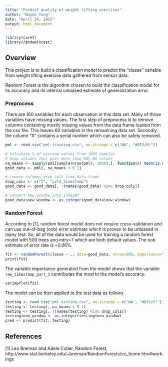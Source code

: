```yaml
---
title: "Predict quality of weight lifting exercises"
author: "Wayne Yang"
date: "April 24, 2015"
output: html_document
---
```


```r
library(caret)
library(randomForest)
```

## Overview
This project is to build a classification model to predict the "classe" variable from weight lifting exercise data gathered from sensor data.

Random Forest is the algorithm chosen to build the classification model for its accuracy and its internal unbiased estimate of generalization error.

### Preprocess

There are 160 variables for each observation in this data set.  Many of those variables have missing values.  The first step of preprocess is to remove columns containing mostly missing values from the data frame loaded from the csv file.  This leaves 60 variables in the remanining data set.  Secondly,  the column "X" contains a serial number which can also be safely removed.

```r
pml <- read.csv("pml-training.csv", na.strings = c("NA", "#DIV/0!"))

# calculate % of missing values from 1000 samples
# drop columns that have more than 90% NA values
na_means <- sapply(pml[sample(nrow(pml), 1000),], function(x) mean(is.na(x)))
good_data <- pml[, na_means < 0.1]

# remove columns drop_cols from data frame
drop_cols <- c("X", "cvtd_timestamp")
good_data <- good_data[, !(names(good_data) %in% drop_cols)]

# convert new_window into integer
good_data$new_window <- as.integer(good_data$new_window)
```

### Random Forest
According to [1], random forest model does not require cross-validation and can use out-of-bag (oob) error estimate which is proven to be unbiased in many test.  So, all of the data would be used for training a random forest model with 500 trees and mtry=7 which are both default values.  The oob estimate of error rate is ~0.06%.

```r
fit <- randomForest(classe ~ ., data=good_data, ntree=500, importance=TRUE)
print(fit)
```

The variable importance generated from the model shows that the variable `raw_timestamp_part_1` contributes the most to the model's accuracy.

```r
varImpPlot(fit)
```

The model can be then applied to the test data as follows

```r
testing <- read.csv("pml-testing.csv", na.strings = c("NA", "#DIV/0!"))
testing <- testing[, na_means < 0.1]
testing <- testing[, !(names(testing) %in% drop_cols)]
testing$new_window <- as.integer(testing$new_window)
pred <- predict(fit, testing)
```

## References

[1] Leo Breiman and Adele Cutler, Random Forest, http://www.stat.berkeley.edu/~breiman/RandomForests/cc_home.htm#workings